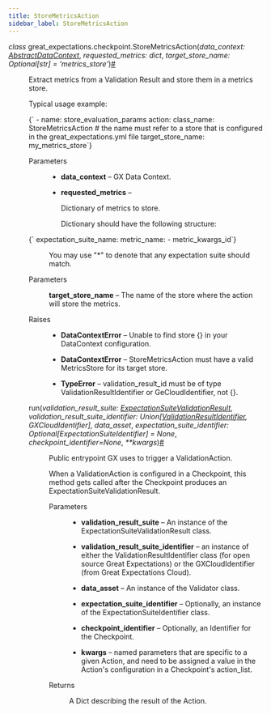 ```yaml
---
title: StoreMetricsAction
sidebar_label: StoreMetricsAction
---
```


<section class="sphinx-api-doc" id="storemetricsaction">

<dl class="py class">
<dt class="sig sig-object py" id="great_expectations.checkpoint.StoreMetricsAction">
<em class="property"><span class="pre">class</span><span class="w"> </span></em><span class="sig-prename descclassname"><span class="pre">great_expectations.checkpoint.</span></span><span class="sig-name descname"><span class="pre">StoreMetricsAction</span></span><span class="sig-paren">(</span><em class="sig-param"><span class="n"><span class="pre">data_context</span></span><span class="p"><span class="pre">:</span></span><span class="w"> </span><span class="n"><a class="reference internal" href="/docs/0.18/reference/api/data_context/AbstractDataContext_class" title="great_expectations.data_context.AbstractDataContext"><span class="pre">AbstractDataContext</span></a></span></em>, <em class="sig-param"><span class="n"><span class="pre">requested_metrics</span></span><span class="p"><span class="pre">:</span></span><span class="w"> </span><span class="n"><span class="pre">dict</span></span></em>, <em class="sig-param"><span class="n"><span class="pre">target_store_name</span></span><span class="p"><span class="pre">:</span></span><span class="w"> </span><span class="n"><span class="pre">Optional</span><span class="p"><span class="pre">[</span></span><span class="pre">str</span><span class="p"><span class="pre">]</span></span></span><span class="w"> </span><span class="o"><span class="pre">=</span></span><span class="w"> </span><span class="default_value"><span class="pre">'metrics_store'</span></span></em><span class="sig-paren">)</span><a class="headerlink" href="#great_expectations.checkpoint.StoreMetricsAction" title="Permalink to this definition">#</a>
</dt>
<dd>
<p>Extract metrics from a Validation Result and store them in a metrics store.</p>
<p>Typical usage example:</p>
<CodeBlock language="yaml">{`    - name: store_evaluation_params
    action:
     class_name: StoreMetricsAction
      # the name must refer to a store that is configured in the great_expectations.yml file
      target_store_name: my_metrics_store`}</CodeBlock>
<dl class="field-list simple">
<dt class="field-odd">Parameters</dt>
<dd class="field-odd"><ul class="simple">
<li><p><strong>data_context</strong> – GX Data Context.</p></li>
<li><p><strong>requested_metrics</strong> – <p>Dictionary of metrics to store.</p></p></li>
<p>Dictionary should have the following structure:</p>
</ul>
</dd>
</dl>
<dl class="simple">
<dt><CodeBlock language="yaml">{`                                  expectation_suite_name:
                                      metric_name:
                                          - metric_kwargs_id`}</CodeBlock></dt>
<dd>
<p>You may use "*" to denote that any expectation suite should match.</p>
</dd>
</dl>
<dl class="field-list simple">
<dt class="field-odd">Parameters</dt>
<dd class="field-odd">
<p><strong>target_store_name</strong> – The name of the store where the action will store the metrics.</p>
</dd>
<dt class="field-even">Raises</dt>
<dd class="field-even"><ul class="simple">
<li><p><strong>DataContextError</strong> – Unable to find store {} in your DataContext configuration.</p></li>
<li><p><strong>DataContextError</strong> – StoreMetricsAction must have a valid MetricsStore for its target store.</p></li>
<li><p><strong>TypeError</strong> – validation_result_id must be of type ValidationResultIdentifier or GeCloudIdentifier, not {}.</p></li>
</ul>
</dd>
</dl>
<dl class="py method">
<dt class="sig sig-object py" id="great_expectations.checkpoint.StoreMetricsAction.run">
<span class="sig-name descname"><span class="pre">run</span></span><span class="sig-paren">(</span><em class="sig-param"><span class="n"><span class="pre">validation_result_suite</span></span><span class="p"><span class="pre">:</span></span><span class="w"> </span><span class="n"><a class="reference internal" href="/docs/0.18/reference/api/core/ExpectationSuiteValidationResult_class" title="great_expectations.core.ExpectationSuiteValidationResult"><span class="pre">ExpectationSuiteValidationResult</span></a></span></em>, <em class="sig-param"><span class="n"><span class="pre">validation_result_suite_identifier</span></span><span class="p"><span class="pre">:</span></span><span class="w"> </span><span class="n"><span class="pre">Union</span><span class="p"><span class="pre">[</span></span><a class="reference internal" href="/docs/0.18/reference/api/data_context/types/resource_identifiers/ValidationResultIdentifier_class" title="great_expectations.data_context.types.resource_identifiers.ValidationResultIdentifier"><span class="pre">ValidationResultIdentifier</span></a><span class="p"><span class="pre">,</span></span><span class="w"> </span><span class="pre">GXCloudIdentifier</span><span class="p"><span class="pre">]</span></span></span></em>, <em class="sig-param"><span class="n"><span class="pre">data_asset</span></span></em>, <em class="sig-param"><span class="n"><span class="pre">expectation_suite_identifier</span></span><span class="p"><span class="pre">:</span></span><span class="w"> </span><span class="n"><span class="pre">Optional</span><span class="p"><span class="pre">[</span></span><span class="pre">ExpectationSuiteIdentifier</span><span class="p"><span class="pre">]</span></span></span><span class="w"> </span><span class="o"><span class="pre">=</span></span><span class="w"> </span><span class="default_value"><span class="pre">None</span></span></em>, <em class="sig-param"><span class="n"><span class="pre">checkpoint_identifier</span></span><span class="o"><span class="pre">=</span></span><span class="default_value"><span class="pre">None</span></span></em>, <em class="sig-param"><span class="o"><span class="pre">**</span></span><span class="n"><span class="pre">kwargs</span></span></em><span class="sig-paren">)</span><a class="headerlink" href="#great_expectations.checkpoint.StoreMetricsAction.run" title="Permalink to this definition">#</a>
</dt>
<dd>
<p>Public entrypoint GX uses to trigger a ValidationAction.</p>
<p>When a ValidationAction is configured in a Checkpoint, this method gets called
after the Checkpoint produces an ExpectationSuiteValidationResult.</p>
<dl class="field-list simple">
<dt class="field-odd">Parameters</dt>
<dd class="field-odd"><ul class="simple">
<li><p><strong>validation_result_suite</strong> – An instance of the ExpectationSuiteValidationResult class.</p></li>
<li><p><strong>validation_result_suite_identifier</strong> – an instance of either the ValidationResultIdentifier class (for open source Great Expectations) or the GXCloudIdentifier (from Great Expectations Cloud).</p></li>
<li><p><strong>data_asset</strong> – An instance of the Validator class.</p></li>
<li><p><strong>expectation_suite_identifier</strong> – Optionally, an instance of the ExpectationSuiteIdentifier class.</p></li>
<li><p><strong>checkpoint_identifier</strong> – Optionally, an Identifier for the Checkpoint.</p></li>
<li><p><strong>kwargs</strong> – named parameters that are specific to a given Action, and need to be assigned a value in the Action's configuration in a Checkpoint's action_list.</p></li>
</ul>
</dd>
<dt class="field-even">Returns</dt>
<dd class="field-even">
<p>A Dict describing the result of the Action.</p>
</dd>
</dl>
</dd></dl>
</dd></dl>
</section>
